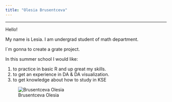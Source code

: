 ```yaml
---
title: "Olesia Brusentceva"
---
```


------------------------------------------------------------------------

Hello!

My name is Lesia. I am undergrad student of math department.

I\`m gonna to create a grate project.

In this summer school I would like:

1.  to practice in basic R and up great my skills.
2.  to get an experience in DA & DA visualization.
3.  to get knowledge about how to study in KSE

![Brusentceva Olesia](me.png)
